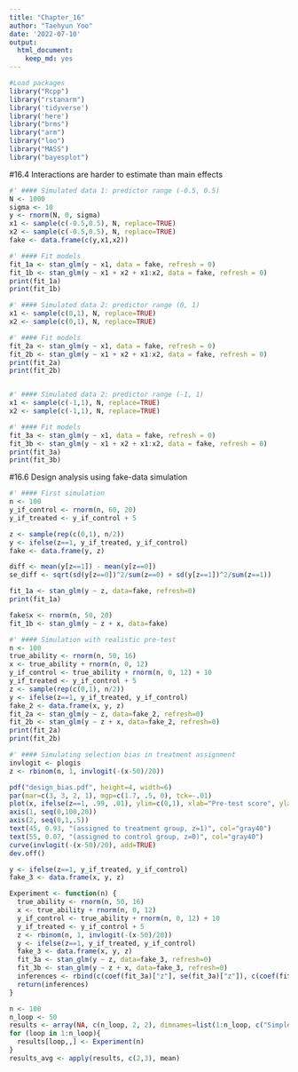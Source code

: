 ```yaml
---
title: "Chapter_16"
author: "Taehyun Yoo"
date: '2022-07-10'
output: 
  html_document: 
    keep_md: yes
---
```


```r
#Load packages
library("Rcpp")
library("rstanarm")
library('tidyverse')
library('here')
library("brms")
library("arm")
library("loo")
library("MASS")
library("bayesplot")
```

#16.4 Interactions are harder to estimate than main effects
```r
#' #### Simulated data 1: predictor range (-0.5, 0.5)
N <- 1000
sigma <- 10
y <- rnorm(N, 0, sigma)
x1 <- sample(c(-0.5,0.5), N, replace=TRUE)
x2 <- sample(c(-0.5,0.5), N, replace=TRUE)
fake <- data.frame(c(y,x1,x2))

#' #### Fit models
fit_1a <- stan_glm(y ~ x1, data = fake, refresh = 0)
fit_1b <- stan_glm(y ~ x1 + x2 + x1:x2, data = fake, refresh = 0)
print(fit_1a)
print(fit_1b)

#' #### Simulated data 2: predictor range (0, 1)
x1 <- sample(c(0,1), N, replace=TRUE)
x2 <- sample(c(0,1), N, replace=TRUE)

#' #### Fit models
fit_2a <- stan_glm(y ~ x1, data = fake, refresh = 0)
fit_2b <- stan_glm(y ~ x1 + x2 + x1:x2, data = fake, refresh = 0)
print(fit_2a)
print(fit_2b)


#' #### Simulated data 2: predictor range (-1, 1)
x1 <- sample(c(-1,1), N, replace=TRUE)
x2 <- sample(c(-1,1), N, replace=TRUE)

#' #### Fit models
fit_3a <- stan_glm(y ~ x1, data = fake, refresh = 0)
fit_3b <- stan_glm(y ~ x1 + x2 + x1:x2, data = fake, refresh = 0)
print(fit_3a)
print(fit_3b)
```


#16.6 Design analysis using fake-data simulation
```r
#' #### First simulation
n <- 100
y_if_control <- rnorm(n, 60, 20)
y_if_treated <- y_if_control + 5

z <- sample(rep(c(0,1), n/2))
y <- ifelse(z==1, y_if_treated, y_if_control)
fake <- data.frame(y, z)

diff <- mean(y[z==1]) - mean(y[z==0])
se_diff <- sqrt(sd(y[z==0])^2/sum(z==0) + sd(y[z==1])^2/sum(z==1))

fit_1a <- stan_glm(y ~ z, data=fake, refresh=0)
print(fit_1a)

fake$x <- rnorm(n, 50, 20)
fit_1b <- stan_glm(y ~ z + x, data=fake)

#' #### Simulation with realistic pre-test
n <- 100
true_ability <- rnorm(n, 50, 16)
x <- true_ability + rnorm(n, 0, 12)
y_if_control <- true_ability + rnorm(n, 0, 12) + 10
y_if_treated <- y_if_control + 5
z <- sample(rep(c(0,1), n/2))
y <- ifelse(z==1, y_if_treated, y_if_control)
fake_2 <- data.frame(x, y, z)
fit_2a <- stan_glm(y ~ z, data=fake_2, refresh=0)
fit_2b <- stan_glm(y ~ z + x, data=fake_2, refresh=0)
print(fit_2a)
print(fit_2b)

#' #### Simulating selection bias in treatment assignment
invlogit <- plogis
z <- rbinom(n, 1, invlogit(-(x-50)/20))

pdf("design_bias.pdf", height=4, width=6)
par(mar=c(3, 3, 2, 1), mgp=c(1.7, .5, 0), tck=-.01)
plot(x, ifelse(z==1, .99, .01), ylim=c(0,1), xlab="Pre-test score", ylab="Pr (z=1)", xaxt="n", yaxt="n", yaxs="i", bty="l", pch=20)
axis(1, seq(0,100,20))
axis(2, seq(0,1,.5))
text(45, 0.93, "(assigned to treatment group, z=1)", col="gray40")
text(55, 0.07, "(assigned to control group, z=0)", col="gray40")
curve(invlogit(-(x-50)/20), add=TRUE)
dev.off()

y <- ifelse(z==1, y_if_treated, y_if_control)
fake_3 <- data.frame(x, y, z)

Experiment <- function(n) {
  true_ability <- rnorm(n, 50, 16)
  x <- true_ability + rnorm(n, 0, 12)
  y_if_control <- true_ability + rnorm(n, 0, 12) + 10
  y_if_treated <- y_if_control + 5
  z <- rbinom(n, 1, invlogit(-(x-50)/20))
  y <- ifelse(z==1, y_if_treated, y_if_control)
  fake_3 <- data.frame(x, y, z)
  fit_3a <- stan_glm(y ~ z, data=fake_3, refresh=0)
  fit_3b <- stan_glm(y ~ z + x, data=fake_3, refresh=0)
  inferences <- rbind(c(coef(fit_3a)["z"], se(fit_3a)["z"]), c(coef(fit_3b)["z"], se(fit_3b)["z"]))
  return(inferences)
}

n <- 100
n_loop <- 50
results <- array(NA, c(n_loop, 2, 2), dimnames=list(1:n_loop, c("Simple", "Adjusted"), c("Estimate", "SE")))
for (loop in 1:n_loop){
  results[loop,,] <- Experiment(n)
}
results_avg <- apply(results, c(2,3), mean)
```